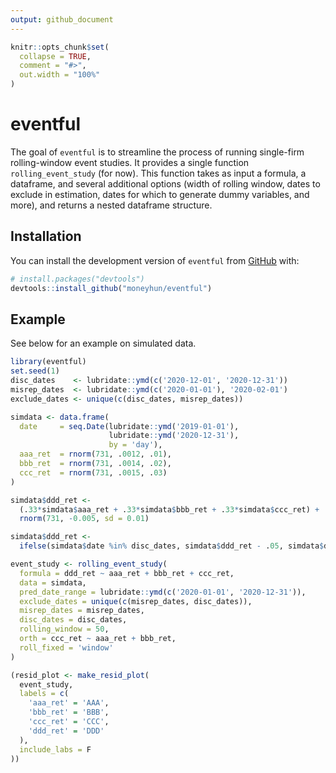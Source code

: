 ```yaml
---
output: github_document
---
```


<!-- README.md is generated from README.Rmd. Please edit that file -->

```r
knitr::opts_chunk$set(
  collapse = TRUE,
  comment = "#>",
  out.width = "100%"
)
```

# eventful

<!-- badges: start -->
<!-- badges: end -->

The goal of `eventful` is to streamline the process of running single-firm rolling-window event studies.  It provides a single function `rolling_event_study` (for now).  This function takes as input a formula, a dataframe, and several additional options (width of rolling window, dates to exclude in estimation, dates for which to generate dummy variables, and more), and returns a nested dataframe structure.  

## Installation

You can install the development version of `eventful` from [GitHub](https://github.com/) with:

``` r
# install.packages("devtools")
devtools::install_github("moneyhun/eventful")
```

## Example

See below for an example on simulated data. 

```r
library(eventful)
set.seed(1)
disc_dates    <- lubridate::ymd(c('2020-12-01', '2020-12-31'))
misrep_dates  <- lubridate::ymd(c('2020-01-01'), '2020-02-01')
exclude_dates <- unique(c(disc_dates, misrep_dates))

simdata <- data.frame(
  date     = seq.Date(lubridate::ymd('2019-01-01'),
                      lubridate::ymd('2020-12-31'),
                      by = 'day'),
  aaa_ret  = rnorm(731, .0012, .01),
  bbb_ret  = rnorm(731, .0014, .02),
  ccc_ret  = rnorm(731, .0015, .03)
)

simdata$ddd_ret <- 
  (.33*simdata$aaa_ret + .33*simdata$bbb_ret + .33*simdata$ccc_ret) + 
  rnorm(731, -0.005, sd = 0.01)

simdata$ddd_ret <- 
  ifelse(simdata$date %in% disc_dates, simdata$ddd_ret - .05, simdata$ddd_ret)

event_study <- rolling_event_study(
  formula = ddd_ret ~ aaa_ret + bbb_ret + ccc_ret,
  data = simdata,
  pred_date_range = lubridate::ymd(c('2020-01-01', '2020-12-31')),
  exclude_dates = unique(c(misrep_dates, disc_dates)),
  misrep_dates = misrep_dates,
  disc_dates = disc_dates,
  rolling_window = 50,
  orth = ccc_ret ~ aaa_ret + bbb_ret,
  roll_fixed = 'window'
)

(resid_plot <- make_resid_plot(
  event_study, 
  labels = c(
    'aaa_ret' = 'AAA', 
    'bbb_ret' = 'BBB', 
    'ccc_ret' = 'CCC', 
    'ddd_ret' = 'DDD'
  ), 
  include_labs = F
))
```
